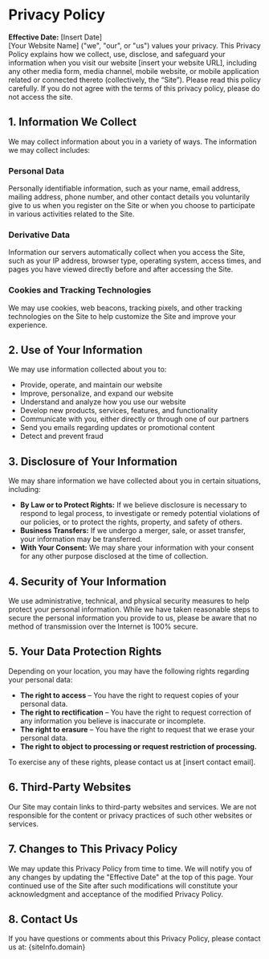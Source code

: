 
# Privacy Policy

**Effective Date:** [Insert Date]  
[Your Website Name] ("we", "our", or "us") values your privacy. This Privacy Policy explains how we collect, use, disclose, and safeguard your information when you visit our website [insert your website URL], including any other media form, media channel, mobile website, or mobile application related or connected thereto (collectively, the “Site”). Please read this policy carefully. If you do not agree with the terms of this privacy policy, please do not access the site.

## 1. Information We Collect

We may collect information about you in a variety of ways. The information we may collect includes:

### Personal Data

Personally identifiable information, such as your name, email address, mailing address, phone number, and other contact details you voluntarily give to us when you register on the Site or when you choose to participate in various activities related to the Site.

### Derivative Data

Information our servers automatically collect when you access the Site, such as your IP address, browser type, operating system, access times, and pages you have viewed directly before and after accessing the Site.

### Cookies and Tracking Technologies

We may use cookies, web beacons, tracking pixels, and other tracking technologies on the Site to help customize the Site and improve your experience.

## 2. Use of Your Information

We may use information collected about you to:

- Provide, operate, and maintain our website
- Improve, personalize, and expand our website
- Understand and analyze how you use our website
- Develop new products, services, features, and functionality
- Communicate with you, either directly or through one of our partners
- Send you emails regarding updates or promotional content
- Detect and prevent fraud

## 3. Disclosure of Your Information

We may share information we have collected about you in certain situations, including:

- **By Law or to Protect Rights:** If we believe disclosure is necessary to respond to legal process, to investigate or remedy potential violations of our policies, or to protect the rights, property, and safety of others.
- **Business Transfers:** If we undergo a merger, sale, or asset transfer, your information may be transferred.
- **With Your Consent:** We may share your information with your consent for any other purpose disclosed at the time of collection.

## 4. Security of Your Information

We use administrative, technical, and physical security measures to help protect your personal information. While we have taken reasonable steps to secure the personal information you provide to us, please be aware that no method of transmission over the Internet is 100% secure.

## 5. Your Data Protection Rights

Depending on your location, you may have the following rights regarding your personal data:

- **The right to access** – You have the right to request copies of your personal data.
- **The right to rectification** – You have the right to request correction of any information you believe is inaccurate or incomplete.
- **The right to erasure** – You have the right to request that we erase your personal data.
- **The right to object to processing or request restriction of processing.**

To exercise any of these rights, please contact us at [insert contact email].

## 6. Third-Party Websites

Our Site may contain links to third-party websites and services. We are not responsible for the content or privacy practices of such other websites or services.

## 7. Changes to This Privacy Policy

We may update this Privacy Policy from time to time. We will notify you of any changes by updating the "Effective Date" at the top of this page. Your continued use of the Site after such modifications will constitute your acknowledgment and acceptance of the modified Privacy Policy.

## 8. Contact Us

If you have questions or comments about this Privacy Policy, please contact us at: {siteInfo.domain}
